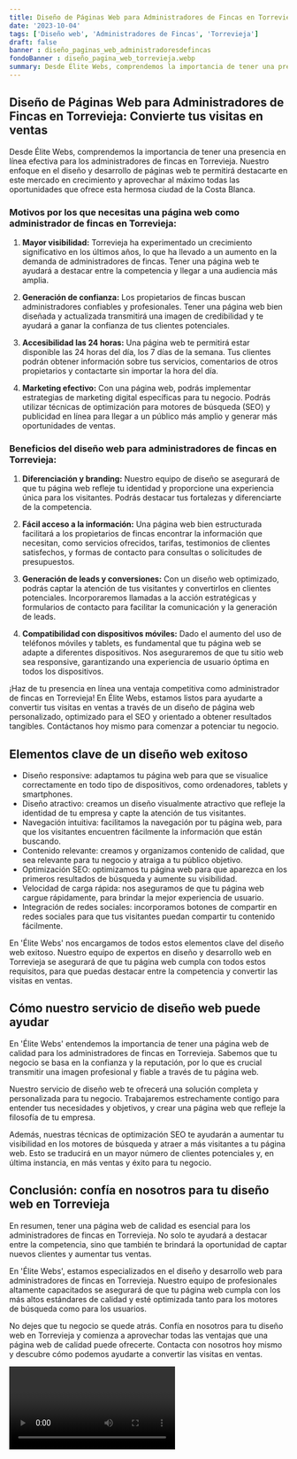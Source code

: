 ```yaml
---
title: Diseño de Páginas Web para Administradores de Fincas en Torrevieja
date: '2023-10-04'
tags: ['Diseño web', 'Administradores de Fincas', 'Torrevieja']
draft: false
banner : diseño_paginas_web_administradoresdefincas
fondoBanner : diseño_pagina_web_torrevieja.webp
summary: Desde Élite Webs, comprendemos la importancia de tener una presencia en línea efectiva para los administradores de fincas en Torrevieja. Nuestro enfoque en el diseño y desarrollo de páginas web te permitirá destacarte en este mercado en crecimiento y aprovechar al máximo todas las oportunidades que ofrece esta hermosa ciudad de la Costa Blanca.
---
```


## Diseño de Páginas Web para Administradores de Fincas en Torrevieja: Convierte tus visitas en ventas

Desde Élite Webs, comprendemos la importancia de tener una presencia en línea efectiva para los administradores de fincas en Torrevieja. Nuestro enfoque en el diseño y desarrollo de páginas web te permitirá destacarte en este mercado en crecimiento y aprovechar al máximo todas las oportunidades que ofrece esta hermosa ciudad de la Costa Blanca.

### Motivos por los que necesitas una página web como administrador de fincas en Torrevieja:

1. **Mayor visibilidad:** Torrevieja ha experimentado un crecimiento significativo en los últimos años, lo que ha llevado a un aumento en la demanda de administradores de fincas. Tener una página web te ayudará a destacar entre la competencia y llegar a una audiencia más amplia.

2. **Generación de confianza:** Los propietarios de fincas buscan administradores confiables y profesionales. Tener una página web bien diseñada y actualizada transmitirá una imagen de credibilidad y te ayudará a ganar la confianza de tus clientes potenciales.

3. **Accesibilidad las 24 horas:** Una página web te permitirá estar disponible las 24 horas del día, los 7 días de la semana. Tus clientes podrán obtener información sobre tus servicios, comentarios de otros propietarios y contactarte sin importar la hora del día.

4. **Marketing efectivo:** Con una página web, podrás implementar estrategias de marketing digital específicas para tu negocio. Podrás utilizar técnicas de optimización para motores de búsqueda (SEO) y publicidad en línea para llegar a un público más amplio y generar más oportunidades de ventas.

### Beneficios del diseño web para administradores de fincas en Torrevieja:

1. **Diferenciación y branding:** Nuestro equipo de diseño se asegurará de que tu página web refleje tu identidad y proporcione una experiencia única para los visitantes. Podrás destacar tus fortalezas y diferenciarte de la competencia.

2. **Fácil acceso a la información:** Una página web bien estructurada facilitará a los propietarios de fincas encontrar la información que necesitan, como servicios ofrecidos, tarifas, testimonios de clientes satisfechos, y formas de contacto para consultas o solicitudes de presupuestos.

3. **Generación de leads y conversiones:** Con un diseño web optimizado, podrás captar la atención de tus visitantes y convertirlos en clientes potenciales. Incorporaremos llamadas a la acción estratégicas y formularios de contacto para facilitar la comunicación y la generación de leads.

4. **Compatibilidad con dispositivos móviles:** Dado el aumento del uso de teléfonos móviles y tablets, es fundamental que tu página web se adapte a diferentes dispositivos. Nos aseguraremos de que tu sitio web sea responsive, garantizando una experiencia de usuario óptima en todos los dispositivos.

¡Haz de tu presencia en línea una ventaja competitiva como administrador de fincas en Torrevieja! En Élite Webs, estamos listos para ayudarte a convertir tus visitas en ventas a través de un diseño de página web personalizado, optimizado para el SEO y orientado a obtener resultados tangibles. Contáctanos hoy mismo para comenzar a potenciar tu negocio.

<GifSeo />

<Cta />

## Elementos clave de un diseño web exitoso

- Diseño responsive: adaptamos tu página web para que se visualice correctamente en todo tipo de dispositivos, como ordenadores, tablets y smartphones.
- Diseño atractivo: creamos un diseño visualmente atractivo que refleje la identidad de tu empresa y capte la atención de tus visitantes.
- Navegación intuitiva: facilitamos la navegación por tu página web, para que los visitantes encuentren fácilmente la información que están buscando.
- Contenido relevante: creamos y organizamos contenido de calidad, que sea relevante para tu negocio y atraiga a tu público objetivo.
- Optimización SEO: optimizamos tu página web para que aparezca en los primeros resultados de búsqueda y aumente su visibilidad.
- Velocidad de carga rápida: nos aseguramos de que tu página web cargue rápidamente, para brindar la mejor experiencia de usuario.
- Integración de redes sociales: incorporamos botones de compartir en redes sociales para que tus visitantes puedan compartir tu contenido fácilmente.

En 'Élite Webs' nos encargamos de todos estos elementos clave del diseño web exitoso. Nuestro equipo de expertos en diseño y desarrollo web en Torrevieja se asegurará de que tu página web cumpla con todos estos requisitos, para que puedas destacar entre la competencia y convertir las visitas en ventas.

## Cómo nuestro servicio de diseño web puede ayudar

En 'Élite Webs' entendemos la importancia de tener una página web de calidad para los administradores de fincas en Torrevieja. Sabemos que tu negocio se basa en la confianza y la reputación, por lo que es crucial transmitir una imagen profesional y fiable a través de tu página web.

Nuestro servicio de diseño web te ofrecerá una solución completa y personalizada para tu negocio. Trabajaremos estrechamente contigo para entender tus necesidades y objetivos, y crear una página web que refleje la filosofía de tu empresa.

Además, nuestras técnicas de optimización SEO te ayudarán a aumentar tu visibilidad en los motores de búsqueda y atraer a más visitantes a tu página web. Esto se traducirá en un mayor número de clientes potenciales y, en última instancia, en más ventas y éxito para tu negocio.

## Conclusión: confía en nosotros para tu diseño web en Torrevieja

En resumen, tener una página web de calidad es esencial para los administradores de fincas en Torrevieja. No solo te ayudará a destacar entre la competencia, sino que también te brindará la oportunidad de captar nuevos clientes y aumentar tus ventas.

En 'Élite Webs', estamos especializados en el diseño y desarrollo web para administradores de fincas en Torrevieja. Nuestro equipo de profesionales altamente capacitados se asegurará de que tu página web cumpla con los más altos estándares de calidad y esté optimizada tanto para los motores de búsqueda como para los usuarios.

No dejes que tu negocio se quede atrás. Confía en nosotros para tu diseño web en Torrevieja y comienza a aprovechar todas las ventajas que una página web de calidad puede ofrecerte. Contacta con nosotros hoy mismo y descubre cómo podemos ayudarte a convertir las visitas en ventas.

<Video />

<CtaBot job='Administradores de Fincas' city='Torrevieja'/>

<Gmaps query='Torrevieja+españa+maps' />